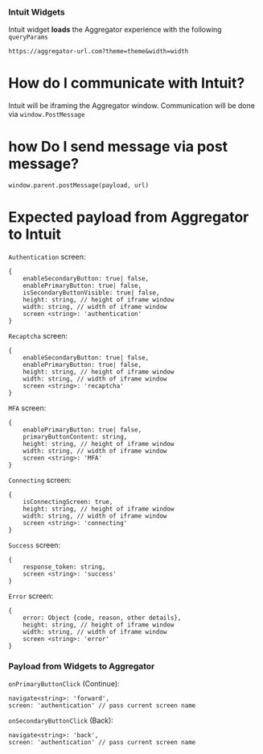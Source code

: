
<Meta title="MDX/Integration Guidelines" />

### Intuit Widgets

Intuit widget **loads** the Aggregator experience with the following `queryParams`

```
https://aggregator-url.com?theme=theme&width=width
```

# How do I communicate with Intuit?

Intuit will be iframing the Aggregator window. Communication will be done via `window.PostMessage`

# how Do I send message via post message?

```
window.parent.postMessage(payload, url)
```

# Expected payload from Aggregator to Intuit

`Authentication` screen:

```
{
	enableSecondaryButton: true| false,
	enablePrimaryButton: true| false,
	isSecondaryButtonVisible: true| false,
	height: string, // height of iframe window
	width: string, // width of iframe window
	screen <string>: 'authentication'
}
```

`Recaptcha` screen:

```
{
	enableSecondaryButton: true| false,
	enablePrimaryButton: true| false,
	height: string, // height of iframe window
	width: string, // width of iframe window
	screen <string>: 'recaptcha'
}
```

`MFA` screen:

```
{
	enablePrimaryButton: true| false,
	primaryButtonContent: string,
	height: string, // height of iframe window
	width: string, // width of iframe window
	screen <string>: 'MFA'
}
```

`Connecting` screen:

```
{
	isConnectingScreen: true,
	height: string, // height of iframe window
	width: string, // width of iframe window
	screen <string>: 'connecting'
}
```

`Success` screen:

```
{
	response_token: string,
	screen <string>: 'success'
}
```

`Error` screen:

```
{
	error: Object {code, reason, other details},
	height: string, // height of iframe window
	width: string, // width of iframe window
	screen <string>: 'error'
}
```

<h3>Payload from Widgets to Aggregator</h3>

`onPrimaryButtonClick` (Continue):

```
navigate<string>: 'forward',
screen: 'authentication' // pass current screen name
```

`onSecondaryButtonClick` (Back):

```
navigate<string>: 'back',
screen: 'authentication' // pass current screen name
```

```

```
